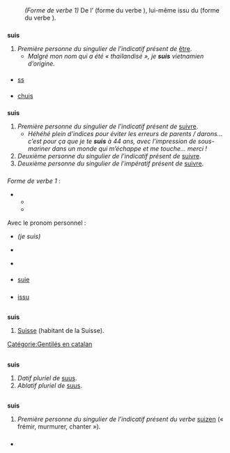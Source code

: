 {{voir|ŝuis}}

== {{langue|fr}} ==
=== {{S|étymologie}} ===
: ''(Forme de verbe 1)'' De l’{{étyl|fro|fr|suis}} (forme du verbe ''{{lien|estre|fro}}''), lui-même issu du {{étyl|la|fr|sum}} (forme du verbe ''{{lien|esse|la}}'').

=== {{S|verbe|fr|flexion|num=1}} ===
{{fr-verbe-flexion|être|grp=3|ind.p.1s=oui}}
'''suis''' {{pron|sɥi|fr}}
# ''Première personne du singulier de l’indicatif présent de'' [[être]].
#* ''Malgré mon nom qui a été « thaïlandisé », je '''suis''' vietnamien d’origine.'' {{source|Jean-Claude Darrigaud, ''Les enfants du Mékong'', 1989}}

==== {{S|abréviations}} ====
* [[ss]]

==== {{S|dérivés}} ====
* [[chuis]]

=== {{S|verbe|fr|flexion|num=2}} ===
{{fr-verbe-flexion|suivre|grp=3|ind.p.1s=oui|ind.p.2s=oui|imp.p.2s=oui}}
'''suis''' {{pron|sɥi|fr}}
# ''Première personne du singulier de l’indicatif présent de'' [[suivre]].
#* ''Héhéhé plein d’indices pour éviter les erreurs de parents / darons… c’est pour ça que je te '''suis''' à 44 ans, avec l’impression de sous-mariner dans un monde qui m’échappe et me touche… merci !'' {{source|Livio Bernardo, ''La Vie moderne'', 2019, page 52}}
# ''Deuxième personne du singulier de l’indicatif présent de'' [[suivre]].
# ''Deuxième personne du singulier de l’impératif présent de'' [[suivre]].

=== {{S|prononciation}} ===
''Forme de verbe 1'' :
*  {{pron|sɥi|fr}}
** {{écouter|lang=fr|France (Brétigny-sur-Orge)|sɥi|audio=LL-Q150 (fra)-Pamputt-suis.wav}}
** {{écouter|France (Lyon)|sɥi|lang=fr|audio=LL-Q150 (fra)-Lyokoï-suis.wav}}
Avec le pronom personnel ''{{lien|je|fr}}'' :
* {{standard|nocat=1}} {{pron|ʒə sɥi|fr}} ''(je suis)''
{{informel|nocat=1}}
* {{pron|ʃɥi|fr}}
* {{Canada|nocat=1}} {{pron|ʃy|fr}}
==== {{S|homophones|fr}} ====
* [[suie]]

=== {{S|anagrammes}} ===
* [[issu]] {{cf|issir}}

== {{langue|ca}} ==
=== {{S|étymologie}} ===
: {{ébauche-étym|ca}}

=== {{S|nom|ca}} ===
'''suis''' {{pron||ca}}
# [[Suisse]] (habitant de la Suisse).

[[Catégorie:Gentilés en catalan]]

== {{langue|la}} ==
=== {{S|adjectif possessif|la|flexion}} ===
'''suis''' {{pron||la}}
# ''Datif pluriel de'' [[suus#la-adj-pos|suus]].
# ''Ablatif pluriel de'' [[suus#la-adj-pos|suus]].

== {{langue|nl}} ==
=== {{S|étymologie}} ===
: {{ébauche-étym|nl}}

=== {{S|verbe|nl|flexion}} ===
'''suis''' {{pron||nl}}
# ''Première personne du singulier de l’indicatif présent du verbe'' [[suizen]] (« frémir, murmurer, chanter »).

=== {{S|prononciation}} ===
* {{écouter|||lang=nl|audio=Nl-suis.ogg}}

